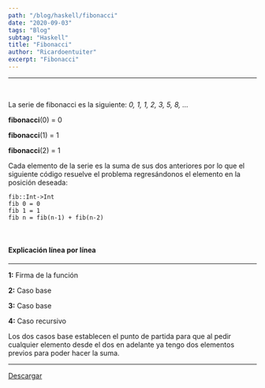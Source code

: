 ```yaml
---
path: "/blog/haskell/fibonacci"
date: "2020-09-03"
tags: "Blog"
subtag: "Haskell"
title: "Fibonacci"
author: "Ricardoentuiter"
excerpt: "Fibonacci"
---
```


---
<br/>

La serie de fibonacci es la siguiente: 
*0, 1, 1, 2, 3, 5, 8, ...*

**fibonacci**(0) = 0

**fibonacci**(1) = 1

**fibonacci**(2) = 1

Cada elemento de la serie es la suma de sus dos anteriores por lo que el siguiente código resuelve el problema regresándonos el elemento en la posición deseada: 

```haskell{numberLines: true}
fib::Int->Int
fib 0 = 0
fib 1 = 1
fib n = fib(n-1) + fib(n-2) 
```
<br/>

#### Explicación línea por línea
---

**1:** Firma de la función

**2:** Caso base

**3:** Caso base

**4:** Caso recursivo

Los dos casos base establecen el punto de partida para que al pedir cualquier elemento desde el dos en adelante ya tengo dos elementos previos para poder hacer la suma.

---

[Descargar](https://gitlab.com/Ricardoengitlab/fibonacci/-/raw/master/Haskell/fibonacci.hs?inline=false "Código en gitlab")
